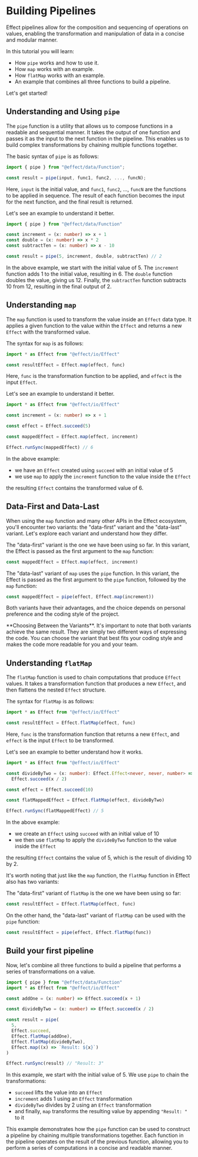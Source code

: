 
# Building Pipelines

Effect pipelines allow for the composition and sequencing of operations on values, enabling the transformation and manipulation of data in a concise and modular manner.

In this tutorial you will learn:

- How `pipe` works and how to use it.
- How `map` works with an example.
- How `flatMap` works with an example.
- An example that combines all three functions to build a pipeline.

Let's get started!

## Understanding and Using `pipe`

The `pipe` function is a utility that allows us to compose functions in a readable and sequential manner. It takes the output of one function and passes it as the input to the next function in the pipeline. This enables us to build complex transformations by chaining multiple functions together.

The basic syntax of `pipe` is as follows:

```ts
import { pipe } from "@effect/data/Function";

const result = pipe(input, func1, func2, ..., funcN);
```

Here, `input` is the initial value, and `func1`, `func2`, ..., `funcN` are the functions to be applied in sequence. The result of each function becomes the input for the next function, and the final result is returned.

Let's see an example to understand it better.

```ts
import { pipe } from "@effect/data/Function"

const increment = (x: number) => x + 1
const double = (x: number) => x * 2
const subtractTen = (x: number) => x - 10

const result = pipe(5, increment, double, subtractTen) // 2
```

In the above example, we start with the initial value of 5. The `increment` function adds 1 to the initial value, resulting in 6.
The `double` function doubles the value, giving us 12. Finally, the `subtractTen` function subtracts 10 from 12, resulting in the final output of 2.

## Understanding `map`

The `map` function is used to transform the value inside an `Effect` data type. It applies a given function to the value within the `Effect` and returns a new `Effect` with the transformed value.

The syntax for `map` is as follows:

```ts
import * as Effect from "@effect/io/Effect"

const resultEffect = Effect.map(effect, func)
```

Here, `func` is the transformation function to be applied, and `effect` is the input `Effect`.

Let's see an example to understand it better.

```ts
import * as Effect from "@effect/io/Effect"

const increment = (x: number) => x + 1

const effect = Effect.succeed(5)

const mappedEffect = Effect.map(effect, increment)

Effect.runSync(mappedEffect) // 6
```

In the above example:

- we have an `Effect` created using `succeed` with an initial value of 5
- we use `map` to apply the `increment` function to the value inside the `Effect`

the resulting `Effect` contains the transformed value of 6.

## Data-First and Data-Last

When using the `map` function and many other APIs in the Effect ecosystem, you'll encounter two variants: the "data-first" variant and the "data-last" variant. Let's explore each variant and understand how they differ.

The "data-first" variant is the one we have been using so far. In this variant, the Effect is passed as the first argument to the `map` function:

```ts
const mappedEffect = Effect.map(effect, increment)
```

The "data-last" variant of `map` uses the `pipe` function. In this variant, the Effect is passed as the first argument to the `pipe` function, followed by the `map` function:

```ts
const mappedEffect = pipe(effect, Effect.map(increment))
```

Both variants have their advantages, and the choice depends on personal preference and the coding style of the project.

<Design>
  **Choosing Between the Variants**. It's important to note that both variants
  achieve the same result. They are simply two different ways of expressing the
  code. You can choose the variant that best fits your coding style and makes
  the code more readable for you and your team.
</Design>

## Understanding `flatMap`

The `flatMap` function is used to chain computations that produce `Effect` values.
It takes a transformation function that produces a new `Effect`, and then flattens the nested `Effect` structure.

The syntax for `flatMap` is as follows:

```ts
import * as Effect from "@effect/io/Effect"

const resultEffect = Effect.flatMap(effect, func)
```

Here, `func` is the transformation function that returns a new `Effect`, and `effect` is the input `Effect` to be transformed.

Let's see an example to better understand how it works.

```ts
import * as Effect from "@effect/io/Effect"

const divideByTwo = (x: number): Effect.Effect<never, never, number> =>
  Effect.succeed(x / 2)

const effect = Effect.succeed(10)

const flatMappedEffect = Effect.flatMap(effect, divideByTwo)

Effect.runSync(flatMappedEffect) // 5
```

In the above example:

- we create an `Effect` using `succeed` with an initial value of 10
- we then use `flatMap` to apply the `divideByTwo` function to the value inside the `Effect`

the resulting `Effect` contains the value of 5, which is the result of dividing 10 by 2.

It's worth noting that just like the `map` function, the `flatMap` function in Effect also has two variants:

The "data-first" variant of `flatMap` is the one we have been using so far:

```ts
const resultEffect = Effect.flatMap(effect, func)
```

On the other hand, the "data-last" variant of `flatMap` can be used with the `pipe` function:

```ts
const resultEffect = pipe(effect, Effect.flatMap(func))
```

## Build your first pipeline

Now, let's combine all three functions to build a pipeline that performs a series of transformations on a value.

```ts
import { pipe } from "@effect/data/Function"
import * as Effect from "@effect/io/Effect"

const addOne = (x: number) => Effect.succeed(x + 1)

const divideByTwo = (x: number) => Effect.succeed(x / 2)

const result = pipe(
  5,
  Effect.succeed,
  Effect.flatMap(addOne),
  Effect.flatMap(divideByTwo),
  Effect.map((x) => `Result: ${x}`)
)

Effect.runSync(result) // "Result: 3"
```

In this example, we start with the initial value of 5. We use `pipe` to chain the transformations:

- `succeed` lifts the value into an `Effect`
- `increment` adds 1 using an `Effect` transformation
- `divideByTwo` divides by 2 using an `Effect` transformation
- and finally, `map` transforms the resulting value by appending `"Result: "` to it

This example demonstrates how the `pipe` function can be used to construct a pipeline by chaining multiple transformations together. Each function in the pipeline operates on the result of the previous function, allowing you to perform a series of computations in a concise and readable manner.

